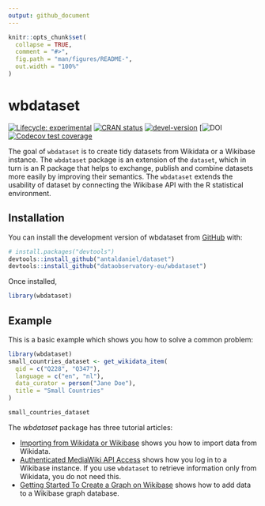 ```yaml
---
output: github_document
---
```


<!-- README.md is generated from README.Rmd. Please edit that file -->

```r
knitr::opts_chunk$set(
  collapse = TRUE,
  comment = "#>",
  fig.path = "man/figures/README-",
  out.width = "100%"
)
```

# wbdataset

<!-- badges: start -->
[![Lifecycle: experimental](https://img.shields.io/badge/lifecycle-experimental-orange.svg)](https://lifecycle.r-lib.org/articles/stages.html#experimental)
[![CRAN status](https://www.r-pkg.org/badges/version/wbdataset)](https://CRAN.R-project.org/package=wbdataset)
[![devel-version](https://img.shields.io/badge/devel%20version-0.1.1018-blue.svg)](https://github.com/dataobservatory-eu/wbdataset)
[![DOI](https://zenodo.org/badge/DOI/10.5281/zenodo.13972192.svg)
[![Codecov test coverage](https://codecov.io/gh/dataobservatory-eu/wbdataset/graph/badge.svg)](https://app.codecov.io/gh/dataobservatory-eu/wbdataset)
<!-- badges: end -->

The goal of `wbdataset` is to create tidy datasets from Wikidata or a Wikibase instance. The `wbdataset` package is an extension of the `dataset`, which in turn is an R package that helps to exchange, publish and combine datasets more easily by improving their semantics. The `wbdataset` extends the usability of dataset by connecting the Wikibase API with the R statistical environment.

## Installation

You can install the development version of wbdataset from [GitHub](https://github.com/) with:

``` r
# install.packages("devtools")
devtools::install_github("antaldaniel/dataset")
devtools::install_github("dataobservatory-eu/wbdataset")
```

Once installed, 

```r
library(wbdataset)
```

## Example

This is a basic example which shows you how to solve a common problem:

```r
library(wbdataset)
small_countries_dataset <- get_wikidata_item(
  qid = c("Q228", "Q347"),
  language = c("en", "nl"),
  data_curator = person("Jane Doe"),
  title = "Small Countries"
)

small_countries_dataset
```
The *wbdataset* package has three tutorial articles:

- [Importing from Wikidata or Wikibase](https://wbdataset.dataobservatory.eu/articles/wikidata-import.html) shows you how to import data from Wikidata.
-  [Authenticated MediaWiki API Access](https://wbdataset.dataobservatory.eu/articles/Wikibase_API.html) shows how you log in to a Wikibase instance. If you use `wbdataset` to retrieve information only from Wikidata, you do not need this.
- [Getting Started To Create a Graph on Wikibase](https://wbdataset.dataobservatory.eu/articles/start.html) shows how to add data to a Wikibase graph database.


